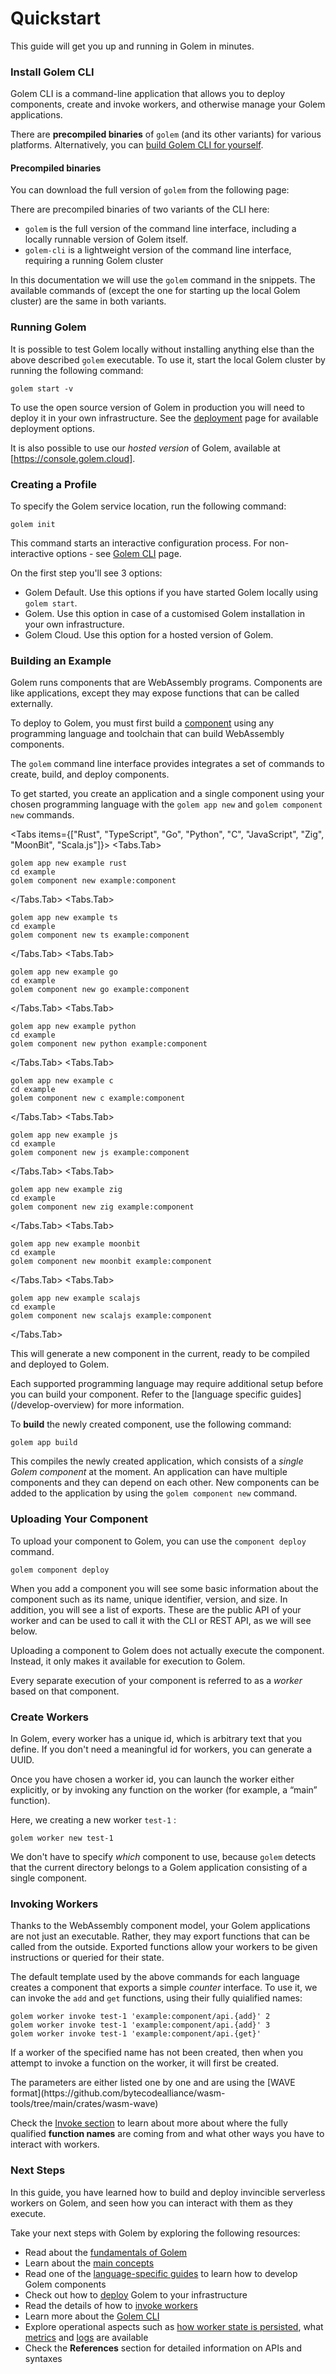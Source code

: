 
# Quickstart

This guide will get you up and running in Golem in minutes.

### Install Golem CLI

Golem CLI is a command-line application that allows you to deploy components,
create and invoke workers, and otherwise manage your Golem applications.

There are **precompiled binaries** of `golem` (and its other variants) for
various platforms. Alternatively, you can [build Golem CLI for yourself](/cli/install-from-source).

#### Precompiled binaries

You can download the full version of `golem` from the following page:

<Cards num={1}>
  <Card
    title="Golem CLI Releases"
    href="https://github.com/golemcloud/golem-cli/releases"
  />
</Cards>

There are precompiled binaries of two variants of the CLI here:

- `golem` is the full version of the command line interface, including a locally runnable version of Golem itself.
- `golem-cli` is a lightweight version of the command line interface, requiring a running Golem cluster

In this documentation we will use the `golem` command in the snippets. The available commands of (except the one for starting up the local Golem cluster) are the same in both variants.

### Running Golem

It is possible to test Golem locally without installing anything else than the above described `golem` executable. To use it, start the local Golem cluster by running the following command:

```shell copy
golem start -v
```

To use the open source version of Golem in production you will need to deploy it in your own infrastructure. See the [deployment](deploy) page for available deployment options.

It is also possible to use our _hosted version_ of Golem, available at [https://console.golem.cloud].

### Creating a Profile

To specify the Golem service location, run the following command:

```shell copy
golem init
```

This command starts an interactive configuration process. For non-interactive options - see [Golem CLI](cli) page.

On the first step you'll see 3 options:

- Golem Default. Use this options if you have started Golem locally using `golem start`.
- Golem. Use this option in case of a customised Golem installation in your own infrastructure.
- Golem Cloud. Use this option for a hosted version of Golem.

### Building an Example

Golem runs components that are WebAssembly programs. Components are like
applications, except they may expose functions that can be called externally.

To deploy to Golem, you must first build a [component](concepts/components)
using any programming language and toolchain that can build WebAssembly
components.

The `golem` command line interface provides integrates a set of commands to create, build, and deploy components.

To get started, you create an application and a single component using your chosen programming language with the `golem app new` and `golem component new` commands.

<Tabs items={["Rust", "TypeScript", "Go", "Python", "C", "JavaScript", "Zig", "MoonBit", "Scala.js"]}>
  <Tabs.Tab>
  ```shell copy
  golem app new example rust
  cd example
  golem component new example:component
  ```
  </Tabs.Tab>
  <Tabs.Tab>
  ```shell copy
  golem app new example ts
  cd example
  golem component new ts example:component
  ```
  </Tabs.Tab>
  <Tabs.Tab>
  ```shell copy
  golem app new example go
  cd example
  golem component new go example:component
  ```
  </Tabs.Tab>
  <Tabs.Tab>
  ```shell copy
  golem app new example python
  cd example
  golem component new python example:component
  ```
  </Tabs.Tab>
  <Tabs.Tab>
  ```shell copy
  golem app new example c
  cd example
  golem component new c example:component
  ```
  </Tabs.Tab>
  <Tabs.Tab>
  ```shell copy
  golem app new example js
  cd example
  golem component new js example:component
  ```
  </Tabs.Tab>
  <Tabs.Tab>
  ```shell copy
  golem app new example zig
  cd example
  golem component new zig example:component
  ```
  </Tabs.Tab>
  <Tabs.Tab>
  ```shell copy
  golem app new example moonbit
  cd example
  golem component new moonbit example:component
  ```
  </Tabs.Tab>
  <Tabs.Tab>
  ```shell copy
  golem app new example scalajs
  cd example
  golem component new scalajs example:component
  ```
  </Tabs.Tab>
</Tabs>

This will generate a new component in the current, ready to be compiled and deployed to Golem.

<Callout type="warning">
    Each supported programming language may require additional setup before you can build your component. Refer to the [language specific guides](/develop-overview) for more information.
</Callout>

To **build** the newly created component, use the following command:

```shell copy
golem app build
```

This compiles the newly created application, which consists of a _single Golem component_ at the moment. An application can have multiple components and they can depend on each other. New components can be added to the application by using the `golem component new` command.

### Uploading Your Component

To upload your component to Golem, you can use the `component deploy` command.

```shell copy
golem component deploy
```

When you add a component you will see some basic information about the component such as its name, unique identifier, version, and size. In addition, you will see a list of exports. These are the public API of your worker and can be used to call it with the CLI or REST API, as we will see below.

Uploading a component to Golem does not actually execute the component. Instead, it only makes it available for execution to Golem.

Every separate execution of your component is referred to as a _worker_ based on that component.

### Create Workers

In Golem, every worker has a unique id, which is arbitrary text that you define. If you don't need a meaningful id for workers, you can generate a UUID.

Once you have chosen a worker id, you can launch the worker either explicitly, or by invoking any function on the worker (for example, a “main” function).

Here, we creating a new worker `test-1` :

```shell copy
golem worker new test-1
```

We don't have to specify _which_ component to use, because `golem` detects that the current directory belongs to a Golem application consisting of a single component.

### Invoking Workers

Thanks to the WebAssembly component model, your Golem applications are not just an executable. Rather, they may export functions that can be called from the outside. Exported functions allow your workers to be given instructions or queried for their state.

The default template used by the above commands for each language creates a component that exports a simple _counter_ interface. To use it, we can invoke the `add` and `get` functions, using their fully quialified names:

```shell copy
golem worker invoke test-1 'example:component/api.{add}' 2
golem worker invoke test-1 'example:component/api.{add}' 3
golem worker invoke test-1 'example:component/api.{get}'
```

If a worker of the specified name has not been created, then when you attempt to invoke a function on the worker, it will first be created.

<Callout type="info">
The parameters are either listed one by one and are using the [WAVE format](https://github.com/bytecodealliance/wasm-tools/tree/main/crates/wasm-wave)
</Callout>

Check the [Invoke section](invoke) to learn about more about where the fully qualified **function names** are coming from and what other ways you have to interact with workers.

### Next Steps

In this guide, you have learned how to build and deploy invincible serverless workers on Golem, and seen how you can interact with them as they execute.

Take your next steps with Golem by exploring the following resources:

- Read about the [fundamentals of Golem](fundamentals)
- Learn about the [main concepts](concepts)
- Read one of the [language-specific guides](develop-overview) to learn how to develop Golem components
- Check out how to [deploy](deploy) Golem to your infrastructure
- Read the details of how to [invoke workers](invoke)
- Learn more about the [Golem CLI](cli)
- Explore operational aspects such as [how worker state is persisted](operate/persistence), what [metrics](operate/metrics) and [logs](operate/logs) are available
- Check the **References** section for detailed information on APIs and syntaxes
